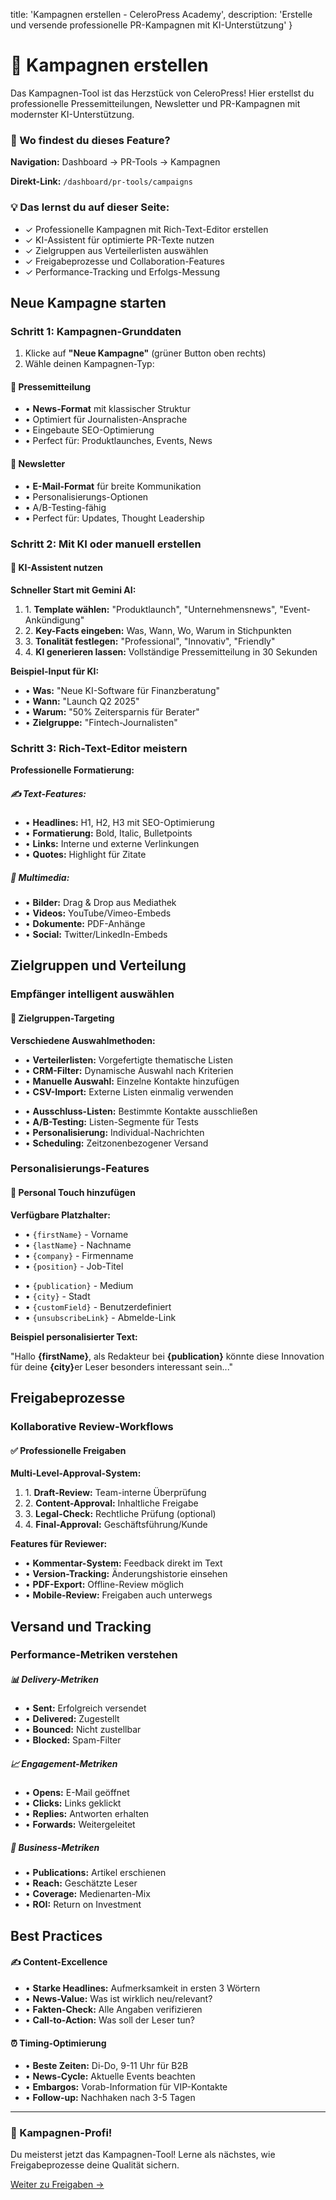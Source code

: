   title: 'Kampagnen erstellen - CeleroPress Academy',
  description: 'Erstelle und versende professionelle PR-Kampagnen mit KI-Unterstützung'
}

# 📢 Kampagnen erstellen

Das Kampagnen-Tool ist das Herzstück von CeleroPress! Hier erstellst du professionelle Pressemitteilungen, Newsletter und PR-Kampagnen mit modernster KI-Unterstützung.

<div className="not-prose bg-blue-50 border border-blue-200 rounded-lg p-6 my-8">
  <h3 className="text-lg font-semibold text-blue-900 mb-2">📍 Wo findest du dieses Feature?</h3>
  <p className="text-blue-700 mb-2">
    <strong>Navigation:</strong> Dashboard → PR-Tools → Kampagnen
  </p>
  <p className="text-blue-700">
    <strong>Direkt-Link:</strong> <code>/dashboard/pr-tools/campaigns</code>
  </p>
</div>

<div className="not-prose bg-green-50 border border-green-200 rounded-lg p-6 my-8">
  <h3 className="text-lg font-semibold text-green-900 mb-2">💡 Das lernst du auf dieser Seite:</h3>
  <ul className="space-y-2 text-green-700">
    <li>✓ Professionelle Kampagnen mit Rich-Text-Editor erstellen</li>
    <li>✓ KI-Assistent für optimierte PR-Texte nutzen</li>
    <li>✓ Zielgruppen aus Verteilerlisten auswählen</li>
    <li>✓ Freigabeprozesse und Collaboration-Features</li>
    <li>✓ Performance-Tracking und Erfolgs-Messung</li>
  </ul>
</div>

## Neue Kampagne starten

### Schritt 1: Kampagnen-Grunddaten

1. Klicke auf **"Neue Kampagne"** (grüner Button oben rechts)
2. Wähle deinen Kampagnen-Typ:

<div className="not-prose grid grid-cols-1 md:grid-cols-2 gap-6 my-8">
  <div className="bg-gradient-to-br from-blue-50 to-cyan-50 rounded-lg p-6 border border-blue-200">
    <h4 className="text-lg font-semibold text-blue-900 mb-3">📰 Pressemitteilung</h4>
    <ul className="space-y-2 text-blue-700 text-sm">
      <li>• <strong>News-Format</strong> mit klassischer Struktur</li>
      <li>• Optimiert für Journalisten-Ansprache</li>
      <li>• Eingebaute SEO-Optimierung</li>
      <li>• Perfect für: Produktlaunches, Events, News</li>
    </ul>
  </div>
  <div className="bg-gradient-to-br from-purple-50 to-indigo-50 rounded-lg p-6 border border-purple-200">
    <h4 className="text-lg font-semibold text-purple-900 mb-3">📧 Newsletter</h4>
    <ul className="space-y-2 text-purple-700 text-sm">
      <li>• <strong>E-Mail-Format</strong> für breite Kommunikation</li>
      <li>• Personalisierungs-Optionen</li>
      <li>• A/B-Testing-fähig</li>
      <li>• Perfect für: Updates, Thought Leadership</li>
    </ul>
  </div>
</div>

### Schritt 2: Mit KI oder manuell erstellen

<div className="not-prose bg-yellow-50 border border-yellow-200 rounded-lg p-6 my-6">
  <h4 className="text-yellow-900 font-semibold mb-3">🤖 KI-Assistent nutzen</h4>
  
  **Schneller Start mit Gemini AI:**
  <ol className="text-yellow-700 space-y-2">
    <li>1. <strong>Template wählen:</strong> "Produktlaunch", "Unternehmensnews", "Event-Ankündigung"</li>
    <li>2. <strong>Key-Facts eingeben:</strong> Was, Wann, Wo, Warum in Stichpunkten</li>
    <li>3. <strong>Tonalität festlegen:</strong> "Professional", "Innovativ", "Friendly"</li>
    <li>4. <strong>KI generieren lassen:</strong> Vollständige Pressemitteilung in 30 Sekunden</li>
  </ol>
  
  <div className="bg-white rounded p-4 mt-4">
    <strong className="text-yellow-800">Beispiel-Input für KI:</strong>
    <ul className="space-y-1 text-sm mt-2">
      <li>• <strong>Was:</strong> "Neue KI-Software für Finanzberatung"</li>
      <li>• <strong>Wann:</strong> "Launch Q2 2025"</li>
      <li>• <strong>Warum:</strong> "50% Zeitersparnis für Berater"</li>
      <li>• <strong>Zielgruppe:</strong> "Fintech-Journalisten"</li>
    </ul>
  </div>
</div>

### Schritt 3: Rich-Text-Editor meistern

**Professionelle Formatierung:**

<div className="not-prose grid grid-cols-2 gap-4 my-6">
  <div className="bg-white border border-gray-200 rounded-lg p-4">
    <h5 className="font-medium text-gray-900 mb-3">✍️ Text-Features:</h5>
    <ul className="text-sm space-y-1 text-gray-600">
      <li>• <strong>Headlines:</strong> H1, H2, H3 mit SEO-Optimierung</li>
      <li>• <strong>Formatierung:</strong> Bold, Italic, Bulletpoints</li>
      <li>• <strong>Links:</strong> Interne und externe Verlinkungen</li>
      <li>• <strong>Quotes:</strong> Highlight für Zitate</li>
    </ul>
  </div>
  <div className="bg-white border border-gray-200 rounded-lg p-4">
    <h5 className="font-medium text-gray-900 mb-3">🎨 Multimedia:</h5>
    <ul className="text-sm space-y-1 text-gray-600">
      <li>• <strong>Bilder:</strong> Drag & Drop aus Mediathek</li>
      <li>• <strong>Videos:</strong> YouTube/Vimeo-Embeds</li>
      <li>• <strong>Dokumente:</strong> PDF-Anhänge</li>
      <li>• <strong>Social:</strong> Twitter/LinkedIn-Embeds</li>
    </ul>
  </div>
</div>

## Zielgruppen und Verteilung

### Empfänger intelligent auswählen

<div className="not-prose bg-gradient-to-r from-green-50 to-emerald-50 rounded-lg p-6 my-6">
  <h4 className="text-green-900 font-semibold mb-3">🎯 Zielgruppen-Targeting</h4>
  
  **Verschiedene Auswahlmethoden:**
  <div className="grid grid-cols-2 gap-4 mt-4">
    <ul className="text-green-700 space-y-1 text-sm">
      <li>• <strong>Verteilerlisten:</strong> Vorgefertigte thematische Listen</li>
      <li>• <strong>CRM-Filter:</strong> Dynamische Auswahl nach Kriterien</li>
      <li>• <strong>Manuelle Auswahl:</strong> Einzelne Kontakte hinzufügen</li>
      <li>• <strong>CSV-Import:</strong> Externe Listen einmalig verwenden</li>
    </ul>
    <ul className="text-green-700 space-y-1 text-sm">
      <li>• <strong>Ausschluss-Listen:</strong> Bestimmte Kontakte ausschließen</li>
      <li>• <strong>A/B-Testing:</strong> Listen-Segmente für Tests</li>
      <li>• <strong>Personalisierung:</strong> Individual-Nachrichten</li>
      <li>• <strong>Scheduling:</strong> Zeitzonenbezogener Versand</li>
    </ul>
  </div>
</div>

### Personalisierungs-Features

<div className="not-prose bg-blue-50 border border-blue-200 rounded-lg p-6 my-6">
  <h4 className="text-blue-900 font-semibold mb-3">👤 Personal Touch hinzufügen</h4>
  
  **Verfügbare Platzhalter:**
  <div className="bg-white rounded p-4 mt-4">
    <div className="grid grid-cols-2 gap-4">
      <ul className="space-y-1 text-sm">
        <li>• <code>{firstName}</code> - Vorname</li>
        <li>• <code>{lastName}</code> - Nachname</li>
        <li>• <code>{company}</code> - Firmenname</li>
        <li>• <code>{position}</code> - Job-Titel</li>
      </ul>
      <ul className="space-y-1 text-sm">
        <li>• <code>{publication}</code> - Medium</li>
        <li>• <code>{city}</code> - Stadt</li>
        <li>• <code>{customField}</code> - Benutzerdefiniert</li>
        <li>• <code>{unsubscribeLink}</code> - Abmelde-Link</li>
      </ul>
    </div>
  </div>
  
  **Beispiel personalisierter Text:**
  <div className="bg-blue-100 rounded p-3 mt-3 text-sm">
    "Hallo <strong>{firstName}</strong>, als Redakteur bei <strong>{publication}</strong> könnte diese Innovation für deine <strong>{city}</strong>er Leser besonders interessant sein..."
  </div>
</div>

## Freigabeprozesse

### Kollaborative Review-Workflows

<div className="not-prose bg-gradient-to-r from-orange-50 to-red-50 rounded-lg p-6 my-6">
  <h4 className="text-orange-900 font-semibold mb-3">✅ Professionelle Freigaben</h4>
  
  **Multi-Level-Approval-System:**
  <ol className="text-orange-700 space-y-2">
    <li>1. <strong>Draft-Review:</strong> Team-interne Überprüfung</li>
    <li>2. <strong>Content-Approval:</strong> Inhaltliche Freigabe</li>
    <li>3. <strong>Legal-Check:</strong> Rechtliche Prüfung (optional)</li>
    <li>4. <strong>Final-Approval:</strong> Geschäftsführung/Kunde</li>
  </ol>
  
  **Features für Reviewer:**
  <ul className="text-orange-700 space-y-1 mt-4">
    <li>• <strong>Kommentar-System:</strong> Feedback direkt im Text</li>
    <li>• <strong>Version-Tracking:</strong> Änderungshistorie einsehen</li>
    <li>• <strong>PDF-Export:</strong> Offline-Review möglich</li>
    <li>• <strong>Mobile-Review:</strong> Freigaben auch unterwegs</li>
  </ul>
</div>

## Versand und Tracking

### Performance-Metriken verstehen

<div className="not-prose grid grid-cols-1 md:grid-cols-3 gap-4 my-6">
  <div className="bg-gradient-to-br from-green-50 to-emerald-50 rounded-lg p-4 border border-green-200">
    <h5 className="font-semibold text-green-900 mb-2">📊 Delivery-Metriken</h5>
    <ul className="text-green-700 text-sm space-y-1">
      <li>• <strong>Sent:</strong> Erfolgreich versendet</li>
      <li>• <strong>Delivered:</strong> Zugestellt</li>
      <li>• <strong>Bounced:</strong> Nicht zustellbar</li>
      <li>• <strong>Blocked:</strong> Spam-Filter</li>
    </ul>
  </div>
  <div className="bg-gradient-to-br from-blue-50 to-cyan-50 rounded-lg p-4 border border-blue-200">
    <h5 className="font-semibold text-blue-900 mb-2">📈 Engagement-Metriken</h5>
    <ul className="text-blue-700 text-sm space-y-1">
      <li>• <strong>Opens:</strong> E-Mail geöffnet</li>
      <li>• <strong>Clicks:</strong> Links geklickt</li>
      <li>• <strong>Replies:</strong> Antworten erhalten</li>
      <li>• <strong>Forwards:</strong> Weitergeleitet</li>
    </ul>
  </div>
  <div className="bg-gradient-to-br from-purple-50 to-indigo-50 rounded-lg p-4 border border-purple-200">
    <h5 className="font-semibold text-purple-900 mb-2">🎯 Business-Metriken</h5>
    <ul className="text-purple-700 text-sm space-y-1">
      <li>• <strong>Publications:</strong> Artikel erschienen</li>
      <li>• <strong>Reach:</strong> Geschätzte Leser</li>
      <li>• <strong>Coverage:</strong> Medienarten-Mix</li>
      <li>• <strong>ROI:</strong> Return on Investment</li>
    </ul>
  </div>
</div>

## Best Practices

<div className="not-prose space-y-6 my-8">
  <div className="bg-white border-l-4 border-blue-500 p-6">
    <h4 className="font-semibold text-gray-900 mb-2">✍️ Content-Excellence</h4>
    <ul className="text-gray-600 space-y-1">
      <li>• <strong>Starke Headlines:</strong> Aufmerksamkeit in ersten 3 Wörtern</li>
      <li>• <strong>News-Value:</strong> Was ist wirklich neu/relevant?</li>
      <li>• <strong>Fakten-Check:</strong> Alle Angaben verifizieren</li>
      <li>• <strong>Call-to-Action:</strong> Was soll der Leser tun?</li>
    </ul>
  </div>
  
  <div className="bg-white border-l-4 border-green-500 p-6">
    <h4 className="font-semibold text-gray-900 mb-2">⏰ Timing-Optimierung</h4>
    <ul className="text-gray-600 space-y-1">
      <li>• <strong>Beste Zeiten:</strong> Di-Do, 9-11 Uhr für B2B</li>
      <li>• <strong>News-Cycle:</strong> Aktuelle Events beachten</li>
      <li>• <strong>Embargos:</strong> Vorab-Information für VIP-Kontakte</li>
      <li>• <strong>Follow-up:</strong> Nachhaken nach 3-5 Tagen</li>
    </ul>
  </div>
</div>

---

<div className="not-prose bg-gradient-to-r from-blue-50 to-indigo-50 rounded-lg p-8 my-8 text-center">
  <h3 className="text-2xl font-bold text-gray-900 mb-4">
    🎯 Kampagnen-Profi!
  </h3>
  <p className="text-gray-600 mb-6">
    Du meisterst jetzt das Kampagnen-Tool! Lerne als nächstes, wie Freigabeprozesse deine Qualität sichern.
  </p>
  <a 
    href="/dashboard/academy/documentation/handbuch/pr-tools/freigaben"
    className="inline-flex items-center px-6 py-3 border border-transparent text-base font-medium rounded-lg shadow-sm text-white bg-blue-600 hover:bg-blue-700 focus:outline-none focus:ring-2 focus:ring-offset-2 focus:ring-blue-500 transition-all duration-200"
  >
    Weiter zu Freigaben →
  </a>
</div>